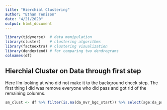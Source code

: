 ```yaml
---
title: "Hierchial Clustering"
author: "Ethan Tenison"
date: "4/21/2020"
output: html_document
---
```


```r

library(tidyverse)  # data manipulation
library(cluster)    # clustering algorithms
library(factoextra) # clustering visualization
library(dendextend) # for comparing two dendrograms
colnames(df)

```


## Hierchial Cluster on Data through first step 

Here I'm looking at who did not make it to the background check step. The first thing I did was remove everyone who did pass and got rid of the remaining columns. 

```r

sm_clust <- df %>% filter(is.na(da_mvr_bgc_start)) %>% select(age:da_profile_submit)

```
